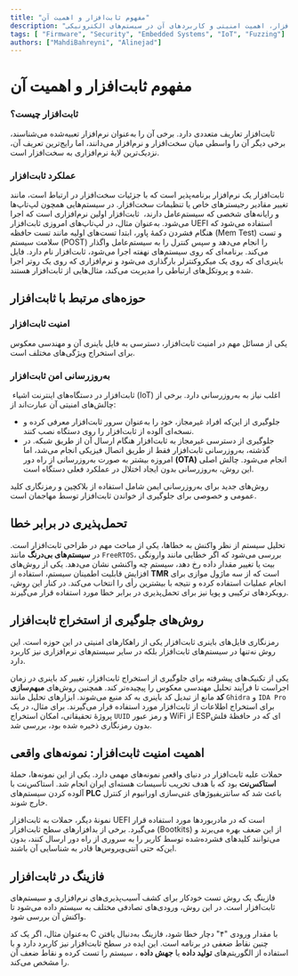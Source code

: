 ```yaml
---
title: "مفهوم ثابت‌افزار و اهمیت آن"
description: "آشنایی با مفهوم ثابت‌افزار، اهمیت امنیتی و کاربردهای آن در سیستم‌های الکترونیکی"
tags: [ "Firmware", "Security", "Embedded Systems", "IoT", "Fuzzing"]
authors: ["MahdiBahreyni", "Alinejad"]
---
```


# مفهوم <Tooltip tip="Firmware"><span>ثابت‌افزار</span></Tooltip> و اهمیت آن

### ثابت‌افزار چیست؟

ثابت‌افزار تعاریف متعددی دارد. برخی آن را به‌عنوان
<Tooltip tip="Embedded Software"><span>نرم‌افزار تعبیه‌شده</span></Tooltip>
می‌شناسند، برخی دیگر آن را واسطی میان سخت‌افزار و نرم‌افزار می‌دانند، اما رایج‌ترین تعریف آن، نزدیک‌ترین لایۀ نرم‌افزاری به سخت‌افزار است.

### عملکرد ثابت‌افزار

ثابت‌افزار یک نرم‌افزار برنامه‌پذیر است که با جزئیات سخت‌افزار در ارتباط است، مانند تغییر مقادیر رجیسترهای خاص یا تنظیمات سخت‌افزار. در سیستم‌هایی همچون لپ‌تاپ‌ها و رایانه‌‌های شخصی که سیستم‌عامل دارند،  ثابت‌افزار اولین نرم‌افزاری است که اجرا می‌شود. به‌عنوان مثال، در لپ‌تاپ‌های امروزی ثابت‌افزار UEFI استفاده می‌شود که هنگام فشردن دکمۀ پاور، ابتدا تست‌های اولیه مانند تست حافظه (Mem Test) و تست سلامت سیستم (POST) را انجام می‌دهد و سپس کنترل را به سیستم‌عامل واگذار می‌کند. برنامه‌ای که روی سیستم‌های نهفته اجرا می‌شود، ثابت‌افزار نام دارد. فایل باینری‌ای که روی یک میکروکنترلر بارگذاری می‌شود و نرم‌افزاری که روی یک روتر اجرا شده و پروتکل‌های ارتباطی را مدیریت می‌کند، مثال‌هایی از ثابت‌افزار هستند.


## حوزه‌های مرتبط با ثابت‌افزار

### امنیت ثابت‌افزار

یکی از مسائل مهم در امنیت ثابت‌افزار، دسترسی به فایل باینری آن و مهندسی معکوس برای استخراج ویژگی‌های مختلف است.

### به‌روزرسانی امن ثابت‌افزار

 ثابت‌افزار در دستگاه‌های اینترنت اشیاء (IoT) اغلب نیاز به به‌روزرسانی دارد. برخی از چالش‌های امنیتی آن عبارت‌اند از:

- جلوگیری از این‌که افراد غیرمجاز، خود را به‌عنوان سرور ثابت‌افزار معرفی کرده و نسخه‌ای آلوده از ثابت‌افزار را روی دستگاه نصب کنند.
- جلوگیری از دسترسی غیرمجاز به ثابت‌افزار هنگام ارسال آن از طریق شبکه. در گذشته، به‌روزرسانی ثابت‌افزار فقط از طریق اتصال فیزیکی انجام می‌شد، اما امروزه بیشتر به‌ صورت به‌روزرسانی از راه دور
<Tooltip tip="Over the Air"><span>**(OTA)**</span></Tooltip>
انجام می‌شود. چالش اصلی این روش، به‌روزرسانی بدون ایجاد اختلال در عملکرد فعلی دستگاه است.

روش‌های جدید برای به‌روزرسانی ایمن شامل استفاده از بلاکچین و رمزنگاری کلید عمومی و خصوصی برای جلوگیری از خواندن ثابت‌افزار توسط مهاجمان است.

## تحمل‌پذیری در برابر خطا

تحلیل سیستم از نظر واکنش به خطاها، یکی از مباحث مهم در طراحی ثابت‌افزار است. در
<Tooltip tip="Real-Time Systems"><span>**سیستم‌های بی‌درنگ**</span></Tooltip>
مانند `FreeRTOS`، بررسی می‌شود که اگر خطایی مانند وارونگی بیت یا تغییر مقدار داده رخ دهد، سیستم چه واکنشی نشان می‌دهد.
یکی از روش‌های افزایش قابلیت اطمینان سیستم، استفاده از
<Tooltip tip="Triple Modular Redundancy"><span>**TMR**</span></Tooltip>
است که از سه ماژول موازی برای انجام عملیات استفاده کرده و نتیجه با بیشترین رأی را انتخاب می‌کند. در کنار این روش، رویکردهای ترکیبی و پویا نیز برای تحمل‌پذیری در برابر خطا مورد استفاده قرار می‌گیرند.

## روش‌های جلوگیری از استخراج ثابت‌افزار


رمزنگاری فایل‌های باینری ثابت‌افزار یکی از راهکارهای امنیتی در این حوزه است. این روش نه‌تنها در سیستم‌های ثابت‌افزار بلکه در سایر سیستم‌های نرم‌افزاری نیز کاربرد دارد.

یکی از تکنیک‌های پیشرفته برای جلوگیری از استخراج ثابت‌افزار، تغییر کد باینری در زمان اجراست تا فرآیند تحلیل مهندسی معکوس را پیچیده‌تر کند. همچنین روش‌های
<Tooltip tip="Obfuscation"><span>**مبهم‌سازی کد**</span></Tooltip>
مانع از تبدیل کد باینری به کد منبع می‌شوند.
        ابزارهای تحلیل مانند `Ghidra` و `IDA Pro` برای استخراج اطلاعات از ثابت‌افزار مورد استفاده قرار می‌گیرند. برای مثال، در یک پروژۀ تحقیقاتی، امکان استخراج `UUID` و رمز عبور WiFi از ESPای که در حافظۀ فلش بدون رمزنگاری ذخیره شده بود، بررسی شد.

## اهمیت امنیت ثابت‌افزار: نمونه‌های واقعی

حملات علیه ثابت‌افزار در دنیای واقعی نمونه‌های مهمی دارد. یکی از این نمونه‌ها، حملۀ
<Tooltip tip="Stuxnet"><span>**استاکس‌نت**</span></Tooltip>
بود که با هدف تخریب تأسیسات هسته‌ای ایران انجام شد. استاکس‌نت با آلوده کردن سیستم‌های
<Tooltip tip="Programmable Logic Controller"><span>**PLC**</span></Tooltip>
باعث شد که سانتریفیوژهای غنی‌سازی اورانیوم از کنترل خارج شوند.

نمونۀ دیگر، حملات به ثابت‌افزار UEFI است که در مادربوردها مورد استفاده قرار می‌گیرد. برخی از بدافزارهای سطح ثابت‌افزار (Bootkits) از این ضعف بهره می‌برند و می‌توانند کلیدهای فشرده‌شده توسط کاربر را به سروری از راه دور ارسال کنند، بدون این‌که حتی آنتی‌ویروس‌ها قادر به شناسایی آن باشند.

## <Tooltip tip="Fuzzing"><span>فازینگ</span></Tooltip> در ثابت‌افزار

فازینگ یک روش تست خودکار برای کشف آسیب‌پذیری‌های نرم‌افزاری و سیستم‌های ثابت‌افزار است. در این روش، ورودی‌های تصادفی مختلف به سیستم داده می‌شود تا واکنش آن بررسی شود.

به‌عنوان مثال، اگر یک کد C با مقدار ورودی "۴" دچار خطا شود، فازینگ به‌دنبال یافتن چنین نقاط ضعفی در برنامه است. این ایده در سطح ثابت‌افزار نیز کاربرد دارد و با استفاده از الگوریتم‌های
<Tooltip tip="Generation-Based"><span>**تولید داده**</span></Tooltip>
یا
<Tooltip tip="Mutation-Based"><span>**جهش داده**</span></Tooltip>
، سیستم را تست کرده و نقاط ضعف آن را مشخص می‌کند.